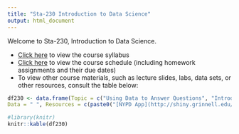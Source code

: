 ```yaml
---
title: "Sta-230 Introduction to Data Science"
output: html_document
---
```


Welcome to Sta-230, Introduction to Data Science. 

- [Click here](remiller1450.github.io/syllabus230.html) to view the course syllabus
- [Click here](remiller1450.github.io/schedule230.html) to view the course schedule (including homework assignments and their due dates)
- To view other course materials, such as lecture slides, labs, data sets, or other resources, consult the table below:

```r
df230 <- data.frame(Topic = c("Using Data to Answer Questions", "Introduction to R", "Tidying Data","Data Wrangling", "Merging Data", "Data Visualization with ggplot", "Creating Maps with ggplot", "Custom Maps using Shapefiles", "Manipulating Text Strings", "Working with Dates and Times", "Data Scraping", "Unsupervised Learning (Principle Components Analysis)", "Unsupervised Learning (Clustering)", "Model Validation", "Supervised Learning (Regression)", "Supervised Learning (CART)", "Supervised Learning (Random Forest)", "Interactive Visuals with RShiny"),
Data = " ", Resources = c(paste0("[NYPD App](http://shiny.grinnell.edu/NYPD_Bar_Charts/)"), rep(" ", 17)))

#library(knitr)
knitr::kable(df230)
```

